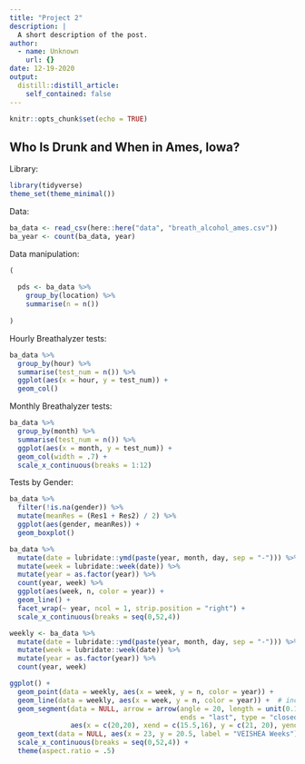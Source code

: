 ```yaml
---
title: "Project 2"
description: |
  A short description of the post.
author:
  - name: Unknown
    url: {}
date: 12-19-2020
output:
  distill::distill_article:
    self_contained: false
---
```



```r
knitr::opts_chunk$set(echo = TRUE)
```

## Who Is Drunk and When in Ames, Iowa?

Library:

```r
library(tidyverse)
theme_set(theme_minimal())
```

Data:

```r
ba_data <- read_csv(here::here("data", "breath_alcohol_ames.csv"))
ba_year <- count(ba_data, year)
```


Data manipulation:

```r
(
  
  pds <- ba_data %>% 
    group_by(location) %>% 
    summarise(n = n())
  
)
```


Hourly Breathalyzer tests:

```r
ba_data %>% 
  group_by(hour) %>% 
  summarise(test_num = n()) %>% 
  ggplot(aes(x = hour, y = test_num)) +
  geom_col()
```


Monthly Breathalyzer tests:

```r
ba_data %>% 
  group_by(month) %>% 
  summarise(test_num = n()) %>% 
  ggplot(aes(x = month, y = test_num)) +
  geom_col(width = .7) +
  scale_x_continuous(breaks = 1:12)
```


Tests by Gender:

```r
ba_data %>% 
  filter(!is.na(gender)) %>% 
  mutate(meanRes = (Res1 + Res2) / 2) %>% 
  ggplot(aes(gender, meanRes)) +
  geom_boxplot()
```


```r
ba_data %>% 
  mutate(date = lubridate::ymd(paste(year, month, day, sep = "-"))) %>% 
  mutate(week = lubridate::week(date)) %>% 
  mutate(year = as.factor(year)) %>% 
  count(year, week) %>% 
  ggplot(aes(week, n, color = year)) +
  geom_line() +
  facet_wrap(~ year, ncol = 1, strip.position = "right") +
  scale_x_continuous(breaks = seq(0,52,4))
```



```r
weekly <- ba_data %>% 
  mutate(date = lubridate::ymd(paste(year, month, day, sep = "-"))) %>% 
  mutate(week = lubridate::week(date)) %>% 
  mutate(year = as.factor(year)) %>% 
  count(year, week) 

ggplot() + 
  geom_point(data = weekly, aes(x = week, y = n, color = year)) + 
  geom_line(data = weekly, aes(x = week, y = n, color = year)) +  # included to make the plot more readable 
  geom_segment(data = NULL, arrow = arrow(angle = 20, length = unit(0.1, "inches"),
                                          ends = "last", type = "closed"), 
               aes(x = c(20,20), xend = c(15.5,16), y = c(21, 20), yend = c(21, 12.25))) + 
  geom_text(data = NULL, aes(x = 23, y = 20.5, label = "VEISHEA Weeks"), size = 3) + 
  scale_x_continuous(breaks = seq(0,52,4)) +
  theme(aspect.ratio = .5)
```






















